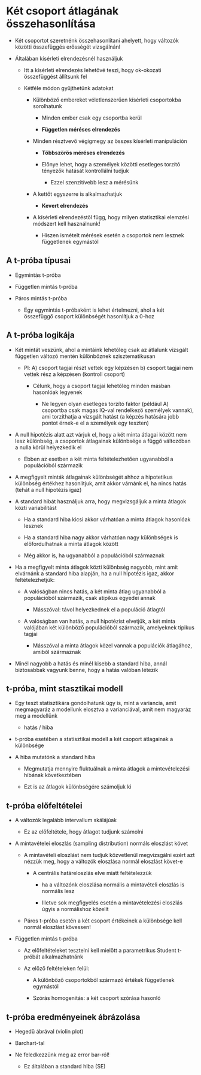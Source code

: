 # Két csoport átlagának összehasonlítása

-   Két csoportot szeretnénk összehasonlítani ahelyett, hogy változók közötti összefüggés erősségét vizsgálnánl

-   Általában kísérleti elrendezésnél használjuk

    -   Itt a kísérleti elrendezés lehetővé teszi, hogy ok-okozati összefüggést állítsunk fel

    -   Kétféle módon gyűjthetünk adatokat

        -   Különböző embereket véletlenszerűen kísérleti csoportokba sorolhatunk

            -   Minden ember csak egy csoportba kerül

            -   **Független méréses elrendezés**

        -   Minden résztvevő végigmegy az összes kísérleti manipuláción

            -   **Többszörös méréses elrendezés**

            -   Előnye lehet, hogy a személyek közötti esetleges torzító tényezők hatását kontrollálni tudjuk

                -   Ezzel szenzitívebb lesz a mérésünk

        -   A kettőt egyszerre is alkalmazhatjuk

            -   **Kevert elrendezés**

        -   A kísérleti elrendezéstől függ, hogy milyen statisztikai elemzési módszert kell használnunk!

            -   Hiszen ismételt mérések esetén a csoportok nem lesznek függetlenek egymástól

## A t-próba típusai

-   Egymintás t-próba

-   Független mintás t-próba

-   Páros mintás t-próba

    -   Egy egymintás t-próbaként is lehet értelmezni, ahol a két összefüggő csoport különbségét hasonlítjuk a 0-hoz

## A t-próba logikája

-   Két mintát veszünk, ahol a mintáink lehetőleg csak az átlalunk vizsgált független változó mentén különböznek szisztematikusan

    -   Pl: A) csoport tagjai részt vettek egy képzésen b) csoport tagjai nem vettek rész a képzésen (kontroll csoport)

        -   Célunk, hogy a csoport tagjai lehetőleg minden másban hasonlóak legyenek

            -   Ne legyen olyan esetleges torzító faktor (például A) csoportba csak magas IQ-val rendelkező személyek vannak), ami torzíthatja a vizsgált hatást (a képzés hatására jobb pontot érnek-e el a személyek egy teszten)

-   A null hipotézis alatt azt várjuk el, hogy a két minta átlagai között nem lesz különbség, a csoportok átlagainak különbsége a függő változóban a nulla körül helyezkedik el

    -   Ebben az esetben a két minta feltételezhetően ugyanabból a populációból származik

-   A megfigyelt minták átlagainak különbségét ahhoz a hipotetikus különbség értékhez hasonlítjuk, amit akkor várnánk el, ha nincs hatás (tehát a null hipotézis igaz)

-   A standard hibát használjuk arra, hogy megvizsgáljuk a minta átlagok közti variabilitást

    -   Ha a standard hiba kicsi akkor várhatóan a minta átlagok hasonlóak lesznek

    -   Ha a standard hiba nagy akkor várhatóan nagy különbségek is előfordulhatnak a minta átlagok között

    -   Még akkor is, ha ugyanabból a populációból származnak

-   Ha a megfigyelt minta átlagok közti különbség nagyobb, mint amit elvárnánk a standard hiba alapján, ha a null hipotézis igaz, akkor feltételezhetjük:

    -   A valóságban nincs hatás, a két minta átlag ugyanabból a populációból származik, csak atipikus egyedei annak

        -   Másszóval: távol helyezkednek el a populáció átlagtól

    -   A valóságban van hatás, a null hipotézist elvetjük, a két minta valójában két különböző populációból származik, amelyeknek tipikus tagjai

        -   Másszóval a minta átlagok közel vannak a populációk átlagához, amiből származnak

-   Minél nagyobb a hatás és minél kisebb a standard hiba, annál biztosabbak vagyunk benne, hogy a hatás valóban létezik

## t-próba, mint stasztikai modell

-   Egy teszt statisztikára gondolhatunk úgy is, mint a variancia, amit megmagyaráz a modellunk elosztva a varianciával, amit nem magyaráz meg a modellünk

    -   hatás / hiba

-   t-próba esetében a statisztikai modell a két csoport átlagainak a különbsége

-   A hiba mutatónk a standard hiba

    -   Megmutatja mennyire fluktuálnak a minta átlagok a mintevételezési hibának következtében

    -   Ezt is az átlagok különbségére számoljuk ki

## t-próba előfeltételei

-   A változók legalább intervallum skálájúak

    -   Ez az előfeltétele, hogy átlagot tudjunk számolni

-   A mintavételei eloszlás (sampling distribution) normáls eloszlást követ

    -   A mintavételi eloszlást nem tudjuk közvetlenül megvizsgálni ezért azt nézzük meg, hogy a változók eloszlása normál eloszlást követ-e

        -   A centrális határeloszlás elve miatt feltételezzük

            -   ha a változónk eloszlása normális a mintavételi eloszlás is normális lesz

            -   Illetve sok megfigyelés esetén a mintavételezési eloszlás úgyis a normálishoz közelít

    -   Páros t-próba esetén a két csoport értékeinek a különbsége kell normál eloszlást kövessen!

-   Független mintás t-próba

    -   Az előfeltételeket tesztelni kell mielőtt a parametrikus Student t-próbát alkalmazhatnánk

    -   Az előző feltételeken felül:

        -   A különböző csoportokból származó értékek függetlenek egymástól

        -   Szórás homogenitás: a két csoport szórása hasonló

## t-próba eredményeinek ábrázolása

-   Hegedű ábrával (violin plot)

-   Barchart-tal

-   Ne feledkezzünk meg az error bar-ról!

    -   Ez általában a standard hiba (SE)
